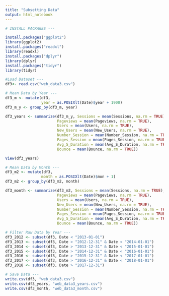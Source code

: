 ---
title: "Subsetting Data"
output: html_notebook
---

```{r}

# INSTALL PACKAGES ---

install.packages("ggplot2")
library(ggplot2)
install.packages("readxl")
library(readxl)
install.packages("dplyr")
library(dplyr)
install.packages("tidyr")
library(tidyr)

#Load Dataset ---
df3<- read.csv("web_data3.csv")

# Mean Data by Year ---
df3_m <- mutate(df3, 
                year = as.POSIXlt(Date)$year + 1900)
df3_m_y <- group_by(df3_m, year)

df3_years <- summarize(df3_m_y, Sessions = mean(Sessions, na.rm = TRUE), 
                       Pageviews = mean(Pageviews, na.rm = TRUE),
                       Users = mean(Users, na.rm = TRUE), 
                       New_Users = mean(New_Users, na.rm = TRUE),
                       Number_Session = mean(Number_Session, na.rm = TRUE),
                       Pages_Session = mean(Pages_Session, na.rm = TRUE),
                       Avg_S_Duration = mean(Avg_S_Duration, na.rm = TRUE),
                       Bounce = mean(Bounce, na.rm = TRUE))

View(df3_years)

# Mean Data by Month ---
df3_m2 <- mutate(df3, 
                month = as.POSIXlt(Date)$mon + 1)
df3_m2 <- group_by(df3_m2, month)

df3_month <- summarize(df3_m2, Sessions = mean(Sessions, na.rm = TRUE), 
                       Pageviews = mean(Pageviews, na.rm = TRUE),
                       Users = mean(Users, na.rm = TRUE), 
                       New_Users = mean(New_Users, na.rm = TRUE),
                       Number_Session = mean(Number_Session, na.rm = TRUE),
                       Pages_Session = mean(Pages_Session, na.rm = TRUE),
                       Avg_S_Duration = mean(Avg_S_Duration, na.rm = TRUE),
                       Bounce = mean(Bounce, na.rm = TRUE))

# Filter Raw Data by Year ---
df3_2012 <- subset(df3, Date < "2013-01-01")
df3_2013 <- subset(df3, Date > "2012-12-31" & Date < "2014-01-01")
df3_2014 <- subset(df3, Date > "2013-12-31" & Date < "2015-01-01")
df3_2015 <- subset(df3, Date > "2014-12-31" & Date < "2016-01-01")
df3_2016 <- subset(df3, Date > "2015-12-31" & Date < "2017-01-01")
df3_2017 <- subset(df3, Date > "2016-12-31" & Date < "2018-01-01")
df3_2018 <- subset(df3, Date > "2017-12-31")

# Save Data ---
write.csv(df3, "web_data3.csv")
write.csv(df3_years, "web_data3_years.csv")
write.csv(df3_month, "web_data3_month.csv")

```


